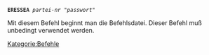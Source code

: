 <tt>'''ERESSEA''' ''partei-nr'' "''passwort''"</tt>

Mit diesem Befehl beginnt man die Befehlsdatei. Dieser Befehl muß unbedingt verwendet werden.

[[Kategorie:Befehle]]